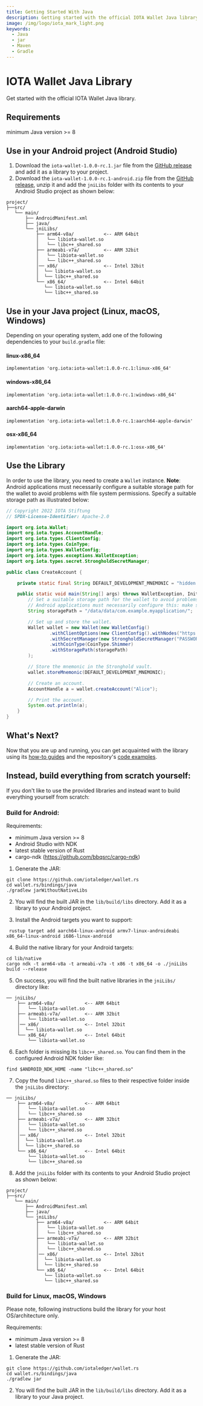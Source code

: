 ```yaml
---
title: Getting Started With Java
description: Getting started with the official IOTA Wallet Java library.
image: /img/logo/iota_mark_light.png
keywords:
  - Java
  - jar
  - Maven
  - Gradle
---
```



<WarningPasswordStorage />

# IOTA Wallet Java Library

Get started with the official IOTA Wallet Java library.

## Requirements

minimum Java version >= 8

## Use in your Android project (Android Studio)

1. Download the `iota-wallet-1.0.0-rc.1.jar` file from the [GitHub release](https://github.com/iotaledger/wallet.rs/releases/tag/iota-wallet-java-1.0.0-rc.1-new) and add it as a library to your project.
2. Download the `iota-wallet-1.0.0-rc.1-android.zip` file from the [GitHub release](https://github.com/iotaledger/wallet.rs/releases/tag/iota-wallet-java-1.0.0-rc.1-new), unzip it and add the `jniLibs` folder with its contents to your Android Studio project as shown below:

```
project/
├──src/
   └── main/
       ├── AndroidManifest.xml
       ├── java/
       └── jniLibs/
           ├── arm64-v8a/           <-- ARM 64bit
           │   └── libiota-wallet.so
           │   └── libc++_shared.so
           ├── armeabi-v7a/         <-- ARM 32bit
           │   └── libiota-wallet.so
           │   └── libc++_shared.so
           │── x86/                 <-- Intel 32bit
           │  └── libiota-wallet.so
           │  └── libc++_shared.so
           └── x86_64/              <-- Intel 64bit
              └── libiota-wallet.so
              └── libc++_shared.so
```

## Use in your Java project (Linux, macOS, Windows)

Depending on your operating system, add one of the following dependencies to your `build.gradle` file:

#### linux-x86_64

```
implementation 'org.iota:iota-wallet:1.0.0-rc.1:linux-x86_64'
```

#### windows-x86_64

```
implementation 'org.iota:iota-wallet:1.0.0-rc.1:windows-x86_64'
```

#### aarch64-apple-darwin

```
implementation 'org.iota:iota-wallet:1.0.0-rc.1:aarch64-apple-darwin'
```

#### osx-x86_64

```
implementation 'org.iota:iota-wallet:1.0.0-rc.1:osx-x86_64'
```

## Use the Library

In order to use the library, you need to create a `Wallet` instance.
**Note**: Android applications must necessarily configure a suitable storage path for the wallet to avoid problems with file system permissions. Specify a suitable storage path as illustrated below:

```java
// Copyright 2022 IOTA Stiftung
// SPDX-License-Identifier: Apache-2.0

import org.iota.Wallet;
import org.iota.types.AccountHandle;
import org.iota.types.ClientConfig;
import org.iota.types.CoinType;
import org.iota.types.WalletConfig;
import org.iota.types.exceptions.WalletException;
import org.iota.types.secret.StrongholdSecretManager;

public class CreateAccount {

    private static final String DEFAULT_DEVELOPMENT_MNEMONIC = "hidden enroll proud copper decide negative orient asset speed work dolphin atom unhappy game cannon scheme glow kid ring core name still twist actor";

    public static void main(String[] args) throws WalletException, InitializeWalletException {
        // Set a suitable storage path for the wallet to avoid problems with file system permissions.
        // Android applications must necessarily configure this: make sure you replace the ´com.example.myapplication´ with your own app naming.
        String storagePath = "/data/data/com.example.myapplication/";

        // Set up and store the wallet.
        Wallet wallet = new Wallet(new WalletConfig()
                .withClientOptions(new ClientConfig().withNodes("https://api.testnet.shimmer.network"))
                .withSecretManager(new StrongholdSecretManager("PASSWORD_FOR_ENCRYPTION", null, storagePath + "stronghold/vault.stronghold"))
                .withCoinType(CoinType.Shimmer)
                .withStoragePath(storagePath)
        );

        // Store the mnemonic in the Stronghold vault.
        wallet.storeMnemonic(DEFAULT_DEVELOPMENT_MNEMONIC);

        // Create an account.
        AccountHandle a = wallet.createAccount("Alice");

        // Print the account.
        System.out.println(a);
    }
}
```

## What's Next?

Now that you are up and running, you can get acquainted with the library using
its [how-to guides](https://wiki.iota.org/shimmer/wallet.rs/how_tos/run_how_tos/) and the
repository's [code examples](https://github.com/iotaledger/wallet.rs/tree/develop/wallet/bindings/java/examples/src).

## Instead, build everything from scratch yourself:

If you don't like to use the provided libraries and instead want to build everything yourself from scratch:

### Build for Android:

Requirements:

- minimum Java version >= 8
- Android Studio with NDK
- latest stable version of Rust
- cargo-ndk (https://github.com/bbqsrc/cargo-ndk)

1. Generate the JAR:

```
git clone https://github.com/iotaledger/wallet.rs
cd wallet.rs/bindings/java
./gradlew jarWithoutNativeLibs
```

2. You will find the built JAR in the `lib/build/libs` directory. Add it as a library to your Android project.

3. Install the Android targets you want to support:

```
 rustup target add aarch64-linux-android armv7-linux-androideabi x86_64-linux-android i686-linux-android
```

4. Build the native library for your Android targets:

```
cd lib/native
cargo ndk -t arm64-v8a -t armeabi-v7a -t x86 -t x86_64 -o ./jniLibs build --release
```

5. On success, you will find the built native libraries in the `jniLibs/` directory like:

```
── jniLibs/
    ├── arm64-v8a/           <-- ARM 64bit
    │   └── libiota-wallet.so
    ├── armeabi-v7a/         <-- ARM 32bit
    │   └── libiota-wallet.so
    │── x86/                 <-- Intel 32bit
    │  └── libiota-wallet.so
    └── x86_64/              <-- Intel 64bit
        └── libiota-wallet.so
```

6. Each folder is missing its `libc++_shared.so`. You can find them in the configured Android NDK folder like:

```
find $ANDROID_NDK_HOME -name "libc++_shared.so"
```

7. Copy the found `libc++_shared.so` files to their respective folder inside the `jniLibs` directory:

```
── jniLibs/
    ├── arm64-v8a/           <-- ARM 64bit
    │   └── libiota-wallet.so
    │   └── libc++_shared.so
    ├── armeabi-v7a/         <-- ARM 32bit
    │   └── libiota-wallet.so
    │   └── libc++_shared.so
    │── x86/                 <-- Intel 32bit
    │  └── libiota-wallet.so
    │  └── libc++_shared.so
    └── x86_64/              <-- Intel 64bit
        └── libiota-wallet.so
        └── libc++_shared.so
```

8. Add the `jniLibs` folder with its contents to your Android Studio project as shown below:

```
project/
├──src/
   └── main/
       ├── AndroidManifest.xml
       ├── java/
       └── jniLibs/
           ├── arm64-v8a/           <-- ARM 64bit
           │   └── libiota-wallet.so
           │   └── libc++_shared.so
           ├── armeabi-v7a/         <-- ARM 32bit
           │   └── libiota-wallet.so
           │   └── libc++_shared.so
           │── x86/                 <-- Intel 32bit
           │  └── libiota-wallet.so
           │  └── libc++_shared.so
           └── x86_64/              <-- Intel 64bit
              └── libiota-wallet.so
              └── libc++_shared.so
```

### Build for Linux, macOS, Windows

Please note, following instructions build the library for your host OS/architecture only.

Requirements:

- minimum Java version >= 8
- latest stable version of Rust

1. Generate the JAR:

```
git clone https://github.com/iotaledger/wallet.rs
cd wallet.rs/bindings/java
./gradlew jar
```

2. You will find the built JAR in the `lib/build/libs` directory. Add it as a library to your Java project.
